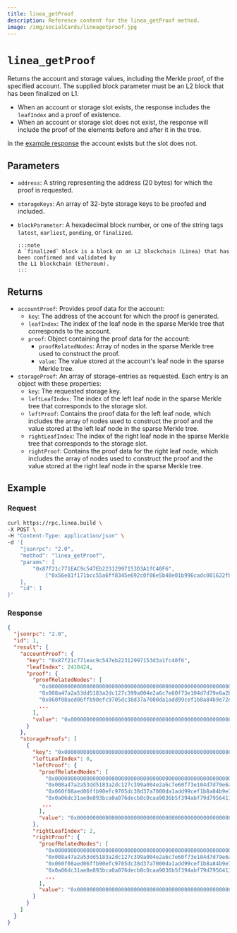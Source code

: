 ```yaml
---
title: linea_getProof
description: Reference content for the linea_getProof method.
image: /img/socialCards/lineagetproof.jpg
---
```


# `linea_getProof`

Returns the account and storage values, including the Merkle proof, of the specified account.
The supplied block parameter must be an L2 block that has been finalized on L1.

- When an account or storage slot exists, the response includes the `leafIndex` and
    a proof of existence.
- When an account or storage slot does not exist, the response will include the proof of the
    elements before and after it in the tree.

In the [example response](#response) the account exists but the slot does not.

## Parameters

- `address`: A string representing the address (20 bytes) for which the proof is requested.
- `storageKeys`: An array of 32-byte storage keys to be proofed and included.
- `blockParameter`: A hexadecimal block number, or one of the string tags  `latest`, `earliest`,
      `pending`, or `finalized`.
     
      :::note
      A `finalized` block is a block on an L2 blockchain (Linea) that has been confirmed and validated by
      the L1 blockchain (Ethereum).
      :::

## Returns

- `accountProof`: Provides proof data for the account:
  - `key`: The address of the account for which the proof is generated.
  - `leafIndex`: The index of the leaf node in the sparse Merkle tree that corresponds to the account.
  - `proof`: Object containing the proof data for the account:
    - `proofRelatedNodes`: Array of nodes in the sparse Merkle tree used to construct the proof.
    - `value`: The value stored at the account's leaf node in the sparse Merkle tree.
- `storageProof`: An array of storage-entries as requested. Each entry is an object with these properties:
  - `key`: The requested storage key.
  - `leftLeafIndex`: The index of the left leaf node in the sparse Merkle tree that corresponds to the
      storage slot.
  - `leftProof`: Contains the proof data for the left leaf node, which includes the array of nodes used
      to construct the proof and the value stored at the left leaf node in the sparse Merkle tree.
  - `rightLeafIndex`: The index of the right leaf node in the sparse Merkle tree that corresponds to
      the storage slot.
  - `rightProof`: Contains the proof data for the right leaf node, which includes the array of nodes used
      to construct the proof and the value stored at the right leaf node in the sparse Merkle tree.

## Example

### Request

```bash
curl https://rpc.linea.build \
-X POST \
-H "Content-Type: application/json" \
-d '{
    "jsonrpc": "2.0",
    "method": "linea_getProof",
    "params": [
        "0x87f21c771EAC9c547Eb22312997153D3A1fC40F6",
            ["0x56e81f171bcc55a6ff8345e692c0f86e5b48e01b996cadc001622fb5e363b421"], "0x7AA88B"
    ],
    "id": 1
}'
```

### Response

```json
{
  "jsonrpc": "2.0",
  "id": 1,
  "result": {
    "accountProof": {
      "key": "0x87f21c771eac9c547eb22312997153d3a1fc40f6",
      "leafIndex": 2410424,
      "proof": {
        "proofRelatedNodes": [
          "0x000000000000000000000000000000000000000000000000000000000075965e0a85198ef8a5f75a15db565de5bff89b409ff5e507a7be546149c32b99044df3",
          "0x008a47a2a53dd5183a2dc127c399a004e2a6c7e60f73e104d7d79e6a2bd7e809008a47a2a53dd5183a2dc127c399a004e2a6c7e60f73e104d7d79e6a2bd7e809",
          "0x060f08aed06ffb90efc9705dc38d37a7000da1add99cef1b8a84b9e72e7c8b7b060f08aed06ffb90efc9705dc38d37a7000da1add99cef1b8a84b9e72e7c8b7b",
          ...
        ],
        "value": "0x0000000000000000000000000000000000000000000000000000000000000001000000000000000000000000000000000000000000000000000000000000000001f2f46337996eabca16927c459f3fbdb8fb82672c464aa332b613a3c08db27c03dcbfed33825518e0122265146c2948b3bcb9b173348556e13c462f7a6b1a86f7d11acadc51eaeba164e92ebb5ecbe6c64ebc7d0190f93bf0edebeadf610ad80000000000000000000000000000000000000000000000000000000000001c85"
      }
    },
    "storageProofs": [
      {
        "key": "0x0000000000000000000000000000000000000000000000000000000000000001",
        "leftLeafIndex": 0,
        "leftProof": {
          "proofRelatedNodes": [
            "0x00000000000000000000000000000000000000000000000000000000000000030961e5d86a7bbdaac1547b2abfdb09dcaa0548b3d277a154b8c89081a22195a4",
            "0x008a47a2a53dd5183a2dc127c399a004e2a6c7e60f73e104d7d79e6a2bd7e809008a47a2a53dd5183a2dc127c399a004e2a6c7e60f73e104d7d79e6a2bd7e809",
            "0x060f08aed06ffb90efc9705dc38d37a7000da1add99cef1b8a84b9e72e7c8b7b060f08aed06ffb90efc9705dc38d37a7000da1add99cef1b8a84b9e72e7c8b7b",
            "0x0a06dc31ae8e893bca0a076decb8c0caa9036b5f394abf79d7956411eef322550a06dc31ae8e893bca0a076decb8c0caa9036b5f394abf79d7956411eef32255",
           ...
          ],
          "value": "0x0000000000000000000000000000000000000000000000000000000000000000"
        },
        "rightLeafIndex": 2,
        "rightProof": {
          "proofRelatedNodes": [
            "0x00000000000000000000000000000000000000000000000000000000000000030961e5d86a7bbdaac1547b2abfdb09dcaa0548b3d277a154b8c89081a22195a4",
            "0x008a47a2a53dd5183a2dc127c399a004e2a6c7e60f73e104d7d79e6a2bd7e809008a47a2a53dd5183a2dc127c399a004e2a6c7e60f73e104d7d79e6a2bd7e809",
            "0x060f08aed06ffb90efc9705dc38d37a7000da1add99cef1b8a84b9e72e7c8b7b060f08aed06ffb90efc9705dc38d37a7000da1add99cef1b8a84b9e72e7c8b7b",
            "0x0a06dc31ae8e893bca0a076decb8c0caa9036b5f394abf79d7956411eef322550a06dc31ae8e893bca0a076decb8c0caa9036b5f394abf79d7956411eef32255",
            ...
          ],
          "value": "0x0000000000000000000000000000000000000000000000000000000000000064"
        }
      }
    ]
  }
}
```
